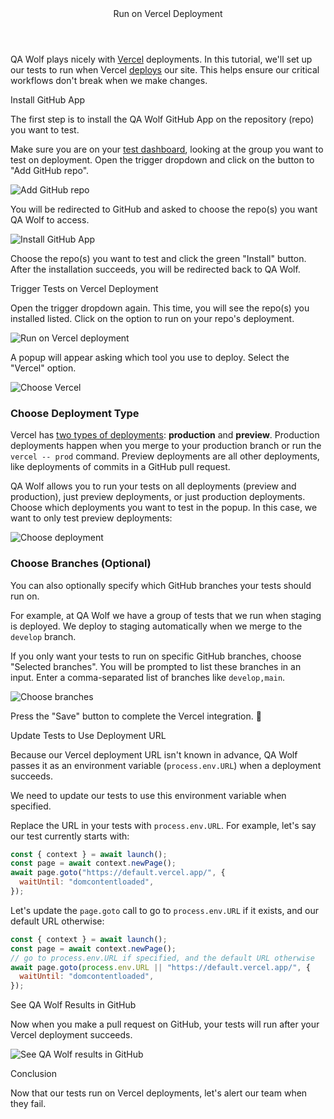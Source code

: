 

<Layout>

<Header>Run on Vercel Deployment</Header>

QA Wolf plays nicely with <a href="https://vercel.com/" target="_blank">Vercel</a> deployments. In this tutorial, we'll set up our tests to run when Vercel <a href="https://vercel.com/docs/platform/deployments" target="_blank">deploys</a> our site. This helps ensure our critical workflows don't break when we make changes.

<SubHeader>Install GitHub App</SubHeader>

The first step is to install the QA Wolf GitHub App on the repository (repo) you want to test.

Make sure you are on your <a href="https://qawolf.com/tests" target="_blank">test dashboard</a>, looking at the group you want to test on deployment. Open the trigger dropdown and click on the button to "Add GitHub repo".

<Image
  alt="Add GitHub repo"
  height={278}
  src="/docs/run-on-netlify-deployment/add-github-repo.png"
  width={300}
/>

You will be redirected to GitHub and asked to choose the repo(s) you want QA Wolf to access.

<Image
  alt="Install GitHub App"
  height={528}
  src="/docs/run-on-netlify-deployment/install-github-app.png"
  width={400}
/>

Choose the repo(s) you want to test and click the green "Install" button. After the installation succeeds, you will be redirected back to QA Wolf.

<SubHeader>Trigger Tests on Vercel Deployment</SubHeader>

Open the trigger dropdown again. This time, you will see the repo(s) you installed listed. Click on the option to run on your repo's deployment.

<Image
  alt="Run on Vercel deployment"
  height={435}
  src="/docs/run-on-vercel-deployment/run-on-deployment.png"
  width={400}
/>

A popup will appear asking which tool you use to deploy. Select the "Vercel" option.

<Image
  alt="Choose Vercel"
  height={388}
  src="/docs/run-on-vercel-deployment/choose-vercel.png"
  width={1298}
/>

### Choose Deployment Type

Vercel has <a href="https://vercel.com/docs/platform/deployments#deployment-types" target="\_blank">two types of deployments</a>: **production** and **preview**. Production deployments happen when you merge to your production branch or run the `vercel -- prod` command. Preview deployments are all other deployments, like deployments of commits in a GitHub pull request.

QA Wolf allows you to run your tests on all deployments (preview and production), just preview deployments, or just production deployments. Choose which deployments you want to test in the popup. In this case, we want to only test preview deployments:

<Image
  alt="Choose deployment"
  height={180}
  src="/docs/run-on-vercel-deployment/choose-deployment.png"
  width={1310}
/>

### Choose Branches (Optional)

You can also optionally specify which GitHub branches your tests should run on.

For example, at QA Wolf we have a group of tests that we run when staging is deployed. We deploy to staging automatically when we merge to the `develop` branch.

If you only want your tests to run on specific GitHub branches, choose "Selected branches". You will be prompted to list these branches in an input. Enter a comma-separated list of branches like `develop,main`.

<Image
  alt="Choose branches"
  height={554}
  src="/docs/run-on-vercel-deployment/choose-branches.png"
  width={1316}
/>

Press the "Save" button to complete the Vercel integration. 🎉

<SubHeader>Update Tests to Use Deployment URL</SubHeader>

Because our Vercel deployment URL isn't known in advance, QA Wolf passes it as an <Link href="use-environment-variables">environment variable</Link> (`process.env.URL`) when a deployment succeeds.

We need to update our tests to use this environment variable when specified.

Replace the URL in your tests with `process.env.URL`. For example, let's say our test currently starts with:

```js
const { context } = await launch();
const page = await context.newPage();
await page.goto("https://default.vercel.app/", {
  waitUntil: "domcontentloaded",
});
```

Let's update the `page.goto` call to go to `process.env.URL` if it exists, and our default URL otherwise:

```js
const { context } = await launch();
const page = await context.newPage();
// go to process.env.URL if specified, and the default URL otherwise
await page.goto(process.env.URL || "https://default.vercel.app/", {
  waitUntil: "domcontentloaded",
});
```

<SubHeader>See QA Wolf Results in GitHub</SubHeader>

Now when you make a pull request on GitHub, your tests will run after your Vercel deployment succeeds.

<Image
  alt="See QA Wolf results in GitHub"
  height={403}
  src="/docs/run-on-vercel-deployment/github-checks.png"
  width={1200}
/>

<SubHeader>Conclusion</SubHeader>

Now that our tests run on Vercel deployments, let's <Link href="send-slack-alerts">alert our team</Link> when they fail.

</Layout>
